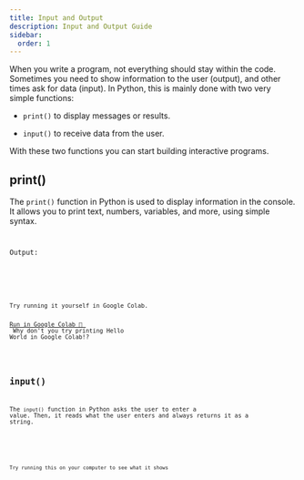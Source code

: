 ```yaml
---
title: Input and Output
description: Input and Output Guide
sidebar:
  order: 1
---
```




When you write a program, not everything should stay within the code. Sometimes you need to show information to the user (output), and other times ask for data (input). In Python, this is mainly done with two very simple functions:

- `print()` to display messages or results.

- `input()` to receive data from the user.

With these two functions you can start building interactive programs.

## print()

The `print()` function in Python is used to display information in the console. It allows you to print text, numbers, variables, and more, using simple syntax.

<Code 
code="print('Welcome to PyDocs')" 
lang="py" 
title="print.py" 
mark="highlights" />

Output:

<Code 
code="
Welcome to PyDocs
"
title="terminal" 
mark="highlights"
frame='terminal' />

<Aside type="tip" title="Challenge">

Try running it yourself in Google Colab.<br />
<a href="https://colab.research.google.com/github/AxelSchenfeld/pydocs/blob/docs/notebooksyarreglosimputouput/src/content/es_notebooks/syntax-basic/Input-and-Output_print.ipynb" target="_blank">
  Run in Google Colab 🚀
</a>
<br />
Why don't you try printing Hello World in Google Colab!?

</Aside>

## input()

The `input()` function in Python asks the user to enter a value. Then, it reads what the user enters and always returns it as a string.

<Code 
code="name = input('What is your name? ')
print('Hello, ' + name + '!')" 
lang="py" 
title="input.py" 
mark="highlights" />

<Aside type="tip" title="Challenge">

Try running this on your computer to see what it shows
</Aside>
